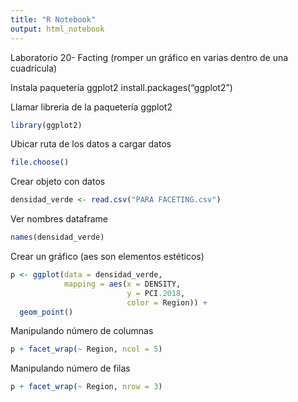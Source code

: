 ```yaml
---
title: "R Notebook"
output: html_notebook
---
```


Laboratorio 20- Facting (romper un gráfico en varias dentro de una cuadrícula)

Instala paquetería ggplot2
install.packages("ggplot2")

Llamar libreria de la paquetería ggplot2
```r
library(ggplot2)
```

Ubicar ruta de los datos a cargar datos
```r
file.choose()
```

Crear objeto con datos
```r
densidad_verde <- read.csv("PARA FACETING.csv")
```

Ver nombres dataframe
```r
names(densidad_verde)
```

Crear un gráfico (aes son elementos estéticos)
```r
p <- ggplot(data = densidad_verde,
            mapping = aes(x = DENSITY,
                          y = PCI.2018,
                          color = Region)) +
  geom_point()
```

Manipulando número de columnas
```r
p + facet_wrap(~ Region, ncol = 5)
```

Manipulando número de filas
```r
p + facet_wrap(~ Region, nrow = 3)
```
